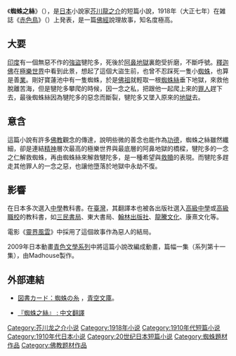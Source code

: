 {{refimprove|time=2016-06-25T07:25:34+00:00}}
《'''蜘蛛之絲'''》（{{jpn|j=蜘蛛の糸|hg=くものいと|rm=Kumo no ito}}），是[[日本|日本]]小說家[[芥川龍之介|芥川龍之介]]的短篇小說，1918年（大正七年）在雑誌《[[赤色鳥|赤色鳥]]》（{{lang|ja|赤い鳥}}）上発表，是一篇[[佛經|佛經]]說理故事，知名度極高。

==大要==
[[印度|印度]]有一個無惡不作的[[強盜|強盜]]犍陀多，死後於[[阿鼻地獄|阿鼻地獄]]裏飽受折磨，不斷呼號。[[釋迦佛|釋迦佛]]在[[極樂世界|極樂世界]]中看到此景，想起了這個大盜生前，也曾不忍踩死一隻小[[蜘蛛|蜘蛛]]，也算是善[[業|業]]。剛好寶蓮池中有一隻蜘蛛，於是[[佛祖|佛祖]]就輕取一根[[蜘蛛絲|蜘蛛絲]]垂下地獄，來救他脫離苦海，但是犍陀多攀爬的時候，因一念之私，把跟他一起爬上來的[[罪人|罪人]]趕下去，最後蜘蛛絲因為犍陀多的惡念而斷裂，犍陀多又墜入原來的[[地獄|地獄]]去。

==意含==
這篇小說有許多[[佛教|佛教]]觀念的傳達，說明些微的善念也能作為[[業|功德]]，蜘蛛之絲雖然纖細，卻是連結[[精神|精神]]層次最高的極樂世界與最底層的阿鼻地獄的橋樑，犍陀多的一念之仁解救蜘蛛，再由蜘蛛絲來解救犍陀多，是一種希望與[[救贖|救贖]]的表現。而犍陀多趕走其他罪人的一念之惡，也讓他墮落於地獄中永劫不復。

==影響==
在日本多次選入[[中學|中學]]教科書。在[[臺灣|臺灣]]，其翻譯本也被各出版社選入[[高級中學|高級中學]]或[[高級職業學校|高級職校]]的教科書，如[[三民書局|三民書局]]、東大書局、[[翰林出版社|翰林出版社]]、[[龍騰文化|龍騰文化]]、康熹文化等。

電影《[[靈界風雲|靈界風雲]]》中採用了這個故事作為惡人的結局。

2009年日本動畫[[青色文學系列|青色文學系列]]中將這篇小說改編成動畫，篇幅一集（系列第十一集），由Madhouse製作。

== 外部連結 ==
* {{ja}} [http://www.aozora.gr.jp/cards/000879/card92.html 図書カード：蜘蛛の糸] {{Wayback|url=http://www.aozora.gr.jp/cards/000879/card92.html |date=20201106072432 }}，[[青空文庫|青空文庫]]。
* [https://bearshosetsu.blogspot.com/2020/03/spiderthread-1.html  『蜘蛛之絲』 :  中文翻譯] {{Wayback|url=https://bearshosetsu.blogspot.com/2020/03/spiderthread-1.html |date=20200513050729 }}

{{芥川龙之介}}
[[Category:芥川龙之介小说|Category:芥川龙之介小说]]
[[Category:1918年小说|Category:1918年小说]]
[[Category:1910年代短篇小说|Category:1910年代短篇小说]]
[[Category:1910年代日本小说|Category:1910年代日本小说]]
[[Category:20世纪日本短篇小说|Category:20世纪日本短篇小说]]
[[Category:蜘蛛題材作品|Category:蜘蛛題材作品]]
[[Category:佛教题材作品|Category:佛教题材作品]]